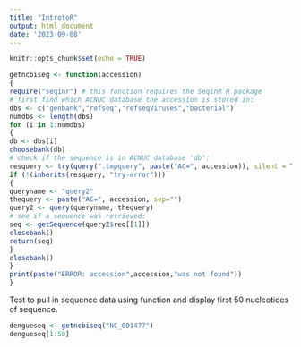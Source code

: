 ```yaml
---
title: "IntrotoR"
output: html_document
date: '2023-09-08'
---
```


```r
knitr::opts_chunk$set(echo = TRUE)
```
```r
getncbiseq <- function(accession)
{
require("seqinr") # this function requires the SeqinR R package
# first find which ACNUC database the accession is stored in:
dbs <- c("genbank","refseq","refseqViruses","bacterial")
numdbs <- length(dbs)
for (i in 1:numdbs)
{
db <- dbs[i]
choosebank(db)
# check if the sequence is in ACNUC database 'db':
resquery <- try(query(".tmpquery", paste("AC=", accession)), silent = TRUE)
if (!(inherits(resquery, "try-error")))
{
queryname <- "query2"
thequery <- paste("AC=", accession, sep="")
query2 <- query(queryname, thequery)
# see if a sequence was retrieved:
seq <- getSequence(query2$req[[1]])
closebank()
return(seq)
}
closebank()
}
print(paste("ERROR: accession",accession,"was not found"))
}
```

Test to pull in sequence data using function and display first 50 nucleotides of sequence.
```r
dengueseq <- getncbiseq("NC_001477")
dengueseq[1:50]
```

